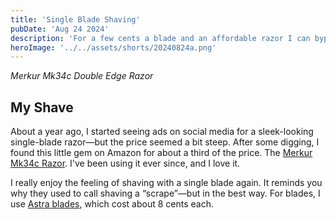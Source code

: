 ```yaml
---
title: 'Single Blade Shaving'
pubDate: 'Aug 24 2024'
description: 'For a few cents a blade and an affordable razor I can bypass "Big-Shave" and enjoy my morning shave again'
heroImage: '../../assets/shorts/20240824a.png'
---
```



_Merkur Mk34c Double Edge Razor_


## My Shave

About a year ago, I started seeing ads on social media for a sleek-looking single-blade razor—but the price seemed a bit steep. After some digging, I found this little gem on Amazon for about a third of the price. The [Merkur Mk34c Razor](https://amzn.to/3HZhc7N). I've been using it ever since, and I love it.

I really enjoy the feeling of shaving with a single blade again. It reminds you why they used to call shaving a “scrape”—but in the best way. For blades, I use [Astra blades](https://amzn.to/3HZhc7N), which cost about 8 cents each.
